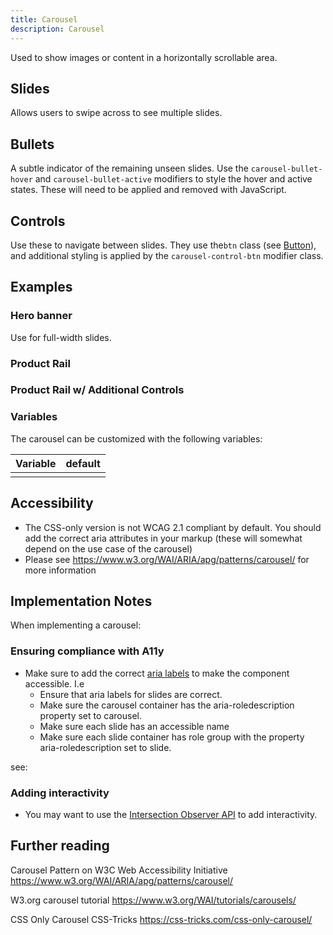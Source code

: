 ```yaml
---
title: Carousel
description: Carousel
---
```



Used to show images or content in a horizontally scrollable area.

## Slides

Allows users to swipe across to see multiple slides.

<ShowComponent filePath="./src/components/carousel/BasicCarousel.html">
  <BasicCarousel />
</ShowComponent>

## Bullets

A subtle indicator of the remaining unseen slides. Use the `carousel-bullet-hover` and `carousel-bullet-active` modifiers to style the hover and active states. These will need to be applied and removed with JavaScript.

<ShowComponent filePath="./src/components/carousel/CarouselBullets.html">
  <Bullets />
</ShowComponent>

## Controls

Use these to navigate between slides. They use the`btn` class (see [Button](/components/button/)), and additional styling is applied by the `carousel-control-btn` modifier class.

<ShowComponent filePath="./src/components/carousel/CarouselControls.html">
  <CarouselControls />
</ShowComponent>

## Examples

### Hero banner

Use for full-width slides.

<ShowComponent filePath="./src/components/carousel/CarouselBanner.html">
  <CarouselBanner />
</ShowComponent>

### Product Rail

<ShowComponent filePath="./src/components/carousel/ProductRail_withBulletsAndControls.html">
  <ProductRail_withBulletsAndControls />
</ShowComponent>

### Product Rail w/ Additional Controls

<ShowComponent filePath="./src/components/carousel/ProductRail_withBulletsAndControls.html">
  <ProductRail_Additional />
</ShowComponent>

### Variables

The carousel can be customized with the following variables:

| Variable | default |
| -------- | ------- |
|          |         |

## Accessibility

- The CSS-only version is not WCAG 2.1 compliant by default. You should add the correct aria attributes in your markup (these will somewhat depend on the use case of the carousel)
- Please see https://www.w3.org/WAI/ARIA/apg/patterns/carousel/ for more information

## Implementation Notes

When implementing a carousel:

### Ensuring compliance with A11y

- Make sure to add the correct [aria labels](https://www.w3.org/WAI/ARIA/apg/patterns/carousel/#wai-ariaroles,states,andproperties) to make the component accessible. I.e
  - Ensure that aria labels for slides are correct.
  - Make sure the carousel container has the aria-roledescription property set to carousel.
  - Make sure each slide has an accessible name
  - Make sure each slide container has role group with the property aria-roledescription set to slide.

see:

### Adding interactivity

- You may want to use the [Intersection Observer API](https://developer.mozilla.org/en-US/docs/Web/API/Intersection_Observer_API) to add interactivity.

## Further reading

Carousel Pattern on W3C Web Accessibility Initiative
https://www.w3.org/WAI/ARIA/apg/patterns/carousel/

W3.org carousel tutorial
https://www.w3.org/WAI/tutorials/carousels/

CSS Only Carousel CSS-Tricks
https://css-tricks.com/css-only-carousel/
